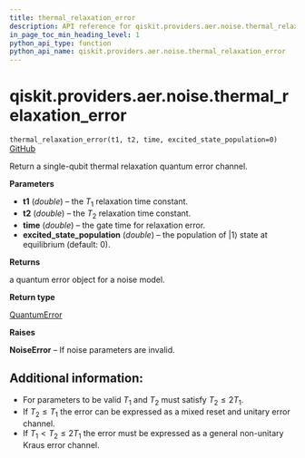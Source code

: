 ```yaml
---
title: thermal_relaxation_error
description: API reference for qiskit.providers.aer.noise.thermal_relaxation_error
in_page_toc_min_heading_level: 1
python_api_type: function
python_api_name: qiskit.providers.aer.noise.thermal_relaxation_error
---
```


<span id="qiskit-providers-aer-noise-thermal-relaxation-error" />

# qiskit.providers.aer.noise.thermal\_relaxation\_error

<span id="qiskit.providers.aer.noise.thermal_relaxation_error" />

`thermal_relaxation_error(t1, t2, time, excited_state_population=0)` [GitHub](https://github.com/qiskit/qiskit-aer/tree/stable/0.7/qiskit/providers/aer/noise/errors/standard_errors.py "view source code")

Return a single-qubit thermal relaxation quantum error channel.

**Parameters**

*   **t1** (*double*) – the $T_1$ relaxation time constant.
*   **t2** (*double*) – the $T_2$ relaxation time constant.
*   **time** (*double*) – the gate time for relaxation error.
*   **excited\_state\_population** (*double*) – the population of $|1\rangle$ state at equilibrium (default: 0).

**Returns**

a quantum error object for a noise model.

**Return type**

[QuantumError](qiskit.providers.aer.noise.QuantumError "qiskit.providers.aer.noise.QuantumError")

**Raises**

**NoiseError** – If noise parameters are invalid.

## Additional information:

*   For parameters to be valid $T_1$ and $T_2$ must satisfy $T_2 \le 2 T_1$.
*   If $T_2 \le T_1$ the error can be expressed as a mixed reset and unitary error channel.
*   If $T_1 < T_2 \le 2 T_1$ the error must be expressed as a general non-unitary Kraus error channel.

